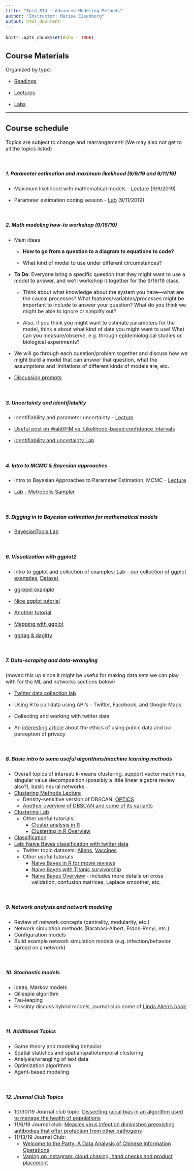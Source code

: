 ```yaml
---
title: "Epid 814 - Advanced Modeling Methods"
author: "Instructor: Marisa Eisenberg"
output: html_document
---
```

<style type="text/css">

body{ /* Normal  */
      font-size: 16px;
  }
  </style>

```r
knitr::opts_chunk$set(echo = TRUE)
```

## Course Materials 

Organized by type:

* [Readings](Readings/)

* [Lectures](Lectures/)

* [Labs](Labs/)

<hr>

## Course schedule
Topics are subject to change and rearrangement! (We may also not get to all the topics listed)

<br>

##### 1. Parameter estimation and maximum likelihood (9/9/19 and 9/11/19)

- Maximum likelihood with mathematical models - [Lecture](Lectures/ParameterEstimationML.pdf) (9/9/2019)

- Parameter estimation coding session - [Lab](Labs/EstimationLab/) (9/11/2019)

<br>

##### 2. Math modeling how-to workshop (9/16/19)
- Main ideas

    - **How to go from a question to a diagram to equations to code?**

    - What kind of model to use under different circumstances?
   
- **To Do**: Everyone bring a specific question that they might want to use a model to answer, and we'll workshop it together for the 9/16/19 class. 
    
    - Think about what knowledge about the system you have---what are the causal processes? What features/variables/processes might be important to include to answer your question? What do you think we might be able to ignore or simplify out?

    - Also, if you think you might want to estimate parameters for the model, think a about what kind of data you might want to use! What can you measure/observe, e.g. through epidemiological studies or biological experiments?

- We will go through each question/problem together and discuss how we might build a model that can answer that question, what the assumptions and limitations of different kinds of models are, etc.

- [Discussion prompts](Lectures/modelingworkshop.md)

<br>

##### 3. Uncertainty and identifiability

- Identifiability and parameter uncertainty - [Lecture](Lectures/IdentifiabilityUncertainty.pdf) 

- [Useful post on Wald/FIM vs. Likelihood-based confidence intervals](https://thestatsgeek.com/2014/02/08/wald-vs-likelihood-ratio-test/)

- [Identifiability and uncertainty Lab](Labs/IdentifiabilityUncertainty/IdentifiablilityUncertaintyLab.html)

<br>


##### 4. Intro to MCMC & Bayesian approaches

- Intro to Bayesian Approaches to Parameter Estimation, MCMC - [Lecture](Lectures/BayesianEstimation.pdf)

- [Lab - Metropolis Sampler](Labs/MetropolisSampler/MetropolisSampler.html)


<br>

##### 5. Digging in to Bayesian estimation for mathematical models

- [BayesianTools Lab](Labs/BayesianToolsLab/BayesianTools.html)

<br>

##### 6. Visualization with ggplot2

- Intro to ggplot and collection of examples: [Lab - our collection of ggplot examples](Labs/ggplotExamples/BasicExamples.html), [Dataset](Labs/ggplotExamples/Datasets/YemenCholeraOutbreak.csv)

- [ggrepel example](Labs/ggplotExamples/ggRepelExample.html)

- [Nice ggplot tutorial](http://r-statistics.co/ggplot2-Tutorial-With-R.html)

- [Another tutorial](http://zevross.com/blog/2014/08/04/beautiful-plotting-in-r-a-ggplot2-cheatsheet-3/)

- [Mapping with ggplot](http://zevross.com/blog/2014/07/16/mapping-in-r-using-the-ggplot2-package/)

- [ggdag & dagitty](https://cran.r-project.org/web/packages/ggdag/vignettes/intro-to-ggdag.html)

<br>

##### 7. Data-scraping and data-wrangling 
(moved this up since it might be useful for making data sets we can play with for the ML and networks sections below)

- [Twitter data collection lab](Labs/DataScrapingPart1-Twitter/DataScraping-Twitter.html)

- Using R to pull data using API's - Twitter, Facebook, and Google Maps

- Collecting and working with twitter data

- An [interesting article](https://howwegettonext.com/scientists-like-me-are-studying-your-tweets-are-you-ok-with-that-c2cfdfebf135) about the ethics of using public data and our perception of privacy

<br>

##### 8. Basic intro to some useful algorithms/machine learning methods
- Overall topics of interest: k-means clustering, support vector machines, singular value decomposition (possibly a little linear algebra review also?), basic neural networks
- [Clustering Methods Lecture](Lectures/Clustering.pdf)
    - Density-sensitive version of DBSCAN: [OPTICS](https://en.wikipedia.org/wiki/OPTICS_algorithm)
    - [Another overview of DBSCAN and some of its variants](https://cran.r-project.org/web/packages/dbscan/vignettes/dbscan.pdf)
- [Clustering Lab](Labs/clustering.R)
    - Other useful tutorials:
        - [Cluster analysis in R](https://rstudio-pubs-static.s3.amazonaws.com/33876_1d7794d9a86647ca90c4f182df93f0e8.html)
        - [Clustering in R Overview](https://www.datanovia.com/en/blog/types-of-clustering-methods-overview-and-quick-start-r-code/)
- [Classification](Lectures/Classification.pdf)
- [Lab: Naive Bayes classification with twitter data](Labs/ClassifierLab/TwitterNaiveBayes.html)
    - Twitter topic datasets: [Aliens](Labs/ClassifierLab/AliensTwitterData.Rdata), [Vaccines](Labs/ClassifierLab/vaccines.Rdata)
    - Other useful tutorials
        - [Naive Bayes in R for movie reviews](https://rpubs.com/cen0te/naivebayes-sentimentpolarity)
        - [Naive Bayes with Titanic survivorship](https://www.r-bloggers.com/understanding-naive-bayes-classifier-using-r/)
        - [Naive Bayes Overview](https://uc-r.github.io/naive_bayes) - includes more details on cross validation, confusion matrices, Laplace smoother, etc.


<br>

##### 9. Network analysis and network modeling
- Review of network concepts (centrality, modularity, etc.)
- Network simulation methods (Barabasi-Albert, Erdos-Renyi, etc.)
- Configuration models
- Build example network simulation models (e.g. infection/behavior spread on a network)

<br>

##### 10. Stochastic models
- Ideas, Markov models
- Gillespie algorithm
- Tau-leaping
- Possibly discuss hybrid models, journal club some of [Linda Allen's book](https://www.amazon.com/Introduction-Stochastic-Processes-Applications-Biology-ebook/dp/B005H6YSNM)

<br>

##### 11. Additional Topics
- Game theory and modeling behavior
- Spatial statistics and spatial/spatiotemporal clustering
- Analysis/wrangling of text data
- Optimization algorithms
- Agent-based modeling

<br>

##### 12. Journal Club Topics
- 10/30/19 Journal club topic: [Dissecting racial bias in an algorithm used to manage the health of populations](https://science.sciencemag.org/content/366/6464/447/tab-pdf)
- 11/6/19 Journal club: [Measles virus infection diminishes preexisting antibodies that offer protection from other pathogens](https://science.sciencemag.org/content/366/6465/599/tab-pdf)
- 11/13/19 Journal Club:
    - [Welcome to the Party: A Data Analysis of Chinese Information Operations](https://medium.com/digintel/welcome-to-the-party-a-data-analysis-of-chinese-information-operations-6d48ee186939)
    - [Vaping on Instagram: cloud chasing, hand checks and product placement](https://tobaccocontrol.bmj.com/content/26/5/575.short)

